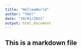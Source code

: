 ```yaml
---
title: "HellowWorld"
author: "YOU!"
date: "19/01/2021"
output: html_document
---
```

## This is a markdown file
